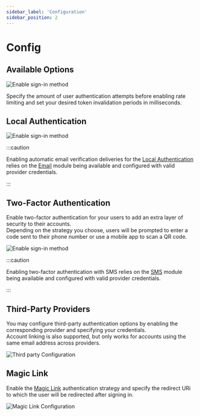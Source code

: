 ```yaml
---
sidebar_label: 'Configuration'
sidebar_position: 2
---
```


# Config

## Available Options

![Enable sign-in method](/v0.15/modules/authentication/admin/auth_config.png)

Specify the amount of user authentication attempts before enabling rate limiting and
set your desired token invalidation periods in milliseconds.

## Local Authentication

![Enable sign-in method](/v0.15/modules/authentication/admin/enable_sign_in_method.png)

:::caution

Enabling automatic email verification deliveries for the [Local Authentication](./strategies#local) relies on the [Email](../email) 
module being available and configured with valid provider credentials.

:::

## Two-Factor Authentication

Enable two-factor authentication for your users to add an extra layer of security to their accounts.<br />
Depending on the strategy you choose, users will be prompted to enter a code sent to their phone number
or use a mobile app to scan a QR code.


![Enable sign-in method](/v0.15/modules/authentication/tutorials/enable-2-fa.png)

:::caution

Enabling two-factor authentication with SMS relies on the [SMS](../sms) module being available and configured with valid provider credentials.

:::


## Third-Party Providers

You may configure third-party authentication options by enabling the corresponding provider and specifying your credentials.<br />
Account linking is also supported, but only works for accounts using the same email address across providers.

![Third party Configuration](/v0.15/modules/authentication/admin/facebook_enable.png)

## Magic Link

Enable the [Magic Link](./strategies#magic-link) authentication strategy and specify the redirect URi to which the user will be redirected after signing in.

![Magic Link Configuration](/v0.15/modules/authentication/tutorials/enable_magic_link.png)